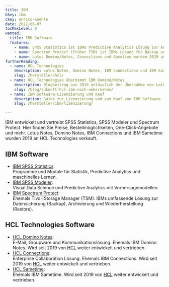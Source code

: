 ```yaml
---
title: IBM
bkey: ibm
ckey: enrico-koehle
date: 2022-06-07
tocMaxLevel: 0
wanted:
  title: IBM Software
  features:
    - name: SPSS Statistics ist IBMs Predictive Analytics Lösung zur Auswertung großer Datenmengen mithilfe anspruchsvoller, statistischer Methoden, maschinellen Lernens und Textanalyse
    - name: Spectrum Protect (früher TSM) ist IBMs Lösung für Backup und Archivierung
    - name: Lotus Domino/Notes, Connections und Sametime wurden 2019 an HCL verkauft
furtherReading:
  - name: HCL Technologies
    description: Lotus Notes, Domino Notes, IBM Connections und IBM Sametime werden seit 2019 von HCL weiter entwickelt und vertrieben.
    slug: /hersteller/hcl/
  - name: HCL Technologies übernimmt IBM Domino/Notes
    description: Blogbeitrag aus 2019 anlässlich der Übernahme von Lotus Notes durch HCL.
    slug: /blog/zukunft-hcl-ibm-nach-uebernahme/
  - name: IBM Software Lizenzierung und Kauf
    description: Guide zur Lizenzierung und zum Kauf von IBM Software
    slug: /hersteller/ibm/lizenzierung/

---
```


<Intro>

IBM entwickelt und vertreibt SPSS Statistics, SPSS Modeler und Spectrum Protect. Hier finden Sie Preise, Bestellmöglichkeiten, One-Click-Angebote und mehr. Lotus Notes, Domino Notes, IBM Connections und IBM Sametime wurden 2019 an HCL Technologies verkauft.

</Intro>

<TOC />

## IBM Software

<ArrowList>

- [IBM SPSS Statistics](/hersteller/ibm/spss-statistics/):<br />
  Programme und Module für Statistik, Predictive Analytics und maschinelles Lernen.
- [IBM SPSS Modeler](/hersteller/ibm/spss-modeler/):<br />
  Visual Data Science und Predictive Analytics mit Vorhersagemodellen.
- [IBM Spectrum Protect](/hersteller/ibm/spectrum-protect/):<br />
  Ehemals Tivoli Storage Manager (TSM). IBMs umfassende Lösung zur Datensicherung (Backup), Archivierung und Wiederherstellung (Restore).

</ArrowList>

## HCL Technologies Software

<ArrowList>

- [HCL Domino Notes](/hersteller/hcl/lotus-domino-notes/):<br />
  E-Mail, Groupware und Kommunikationslösung. Ehemals IBM Domino Notes. Wird seit 2019 von [HCL](/hersteller/hcl/) weiter entwickelt und vertrieben.
- [HCL Connections](/hersteller/hcl/connections/):<br />
  Enterprise Collaboration Lösung. Ehemals IBM Connections. Wird seit 2019 von [HCL](/hersteller/hcl/) weiter entwickelt und vertrieben.
- [HCL Sametime](/hersteller/hcl/sametime/):<br />
  Ehemals IBM Sametime. Wird seit 2019 von [HCL](/hersteller/hcl/) weiter entwickelt und vertrieben.

</ArrowList>
